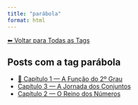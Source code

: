 ```yaml
---
title: "parábola"
format: html
---
```


[⬅ Voltar para Todas as Tags](../tags.qmd)

## Posts com a tag **parábola**

- [📘 Capítulo 1 — A Função do 2º Grau](/posts/capitulos/cap1-funcao-quadratica.html)
- [Capítulo 3 — A Jornada dos Conjuntos](/posts/capitulos/cap3-conjuntos.html)
- [Capítulo 2 — O Reino dos Números](/posts/capitulos/cap2-numeros-conjuntos.html)
